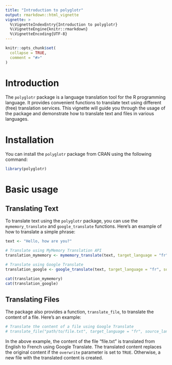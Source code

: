 ```yaml
---
title: "Introduction to polyglotr"
output: rmarkdown::html_vignette
vignette: >
  %\VignetteIndexEntry{Introduction to polyglotr}
  %\VignetteEngine{knitr::rmarkdown}
  %\VignetteEncoding{UTF-8}
---
```


```r
knitr::opts_chunk$set(
  collapse = TRUE,
  comment = "#>"
)
```

# Introduction
The `polyglotr` package is a language translation tool for the R programming language. It provides convenient functions to translate text using different (free) translation services. This vignette will guide you through the usage of the package and demonstrate how to translate text and files in various languages.

# Installation

You can install the `polyglotr` package from CRAN using the following command:

```r
library(polyglotr)
```


# Basic usage
## Translating Text

To translate text using the `polyglotr` package, you can use the `mymemory_translate` and `google_translate` functions. Here's an example of how to translate a simple phrase:

```r

text <- "Hello, how are you?"

# Translate using MyMemory Translation API
translation_mymemory <- mymemory_translate(text, target_language = "fr", source_language = "en")

# Translate using Google Translate
translation_google <- google_translate(text, target_language = "fr", source_language = "en")

cat(translation_mymemory)
cat(translation_google)
```

## Translating Files

The package also provides a function, `translate_file`, to translate the content of a file. Here's an example:

```r
# Translate the content of a file using Google Translate
# translate_file("path/to/file.txt", target_language = "fr", source_language = "en", overwrite = TRUE)

```

In the above example, the content of the file "file.txt" is translated from English to French using Google Translate. The translated content replaces the original content if the `overwrite` parameter is set to `TRUE`. Otherwise, a new file with the translated content is created.


